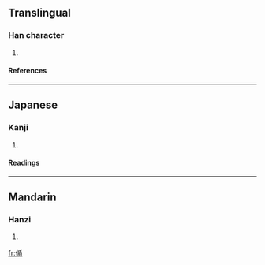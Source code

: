 ==Translingual==
===Han character===
{{Han char|rn=9|rad=人|as=09|sn=11|four=|canj=人竹十山 (OHJU)}}
# {{defn|Han}}
====References====
{{Han ref|kx=0111.310|dkj=00894|dj=0238.040|hdz=10192.110|uh=5071|ud=20593}}
----
==Japanese==
===Kanji===
{{ja-kanji|grade=|rs=人09}}
# {{defn|Japanese}}
====Readings====
{{ja-readings|on=[[しゅん]] (shun)|kun=[[のべる]] (noberu)}}
----
==Mandarin==
===Hanzi===
{{cmn-hanzi|pin=[[xún]] (xun2)|wg=hsün<sup>2</sup>}}
# {{defn|Mandarin}}

[[fr:偱]]
